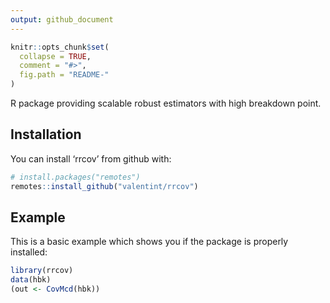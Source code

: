 ---
output: github_document
---

<!-- README.md is generated from README.Rmd. Please edit that file -->

```{r, echo = FALSE}
knitr::opts_chunk$set(
  collapse = TRUE,
  comment = "#>",
  fig.path = "README-"
)
```

R package providing scalable robust estimators with high breakdown point.

## Installation

You can install 'rrcov' from github with:

```{r gh-installation, eval = FALSE}
# install.packages("remotes")
remotes::install_github("valentint/rrcov")
```

## Example

This is a basic example which shows you if the package is properly installed:

```{r example}

library(rrcov)
data(hbk)
(out <- CovMcd(hbk))

```

